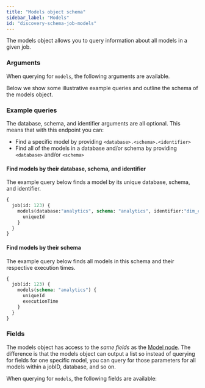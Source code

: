 ```yaml
---
title: "Models object schema"
sidebar_label: "Models"
id: "discovery-schema-job-models"
---
```




The models object allows you to query information about all models in a given job.

### Arguments

When querying for `models`, the following arguments are available.

<NodeArgsTable parent="JobNode" name="models" />

Below we show some illustrative example queries and outline the schema of the models object.

### Example queries
The database, schema, and identifier arguments are all optional. This means that with this endpoint you can:

- Find a specific model by providing `<database>.<schema>.<identifier>`
- Find all of the models in a database and/or schema by providing `<database>` and/or `<schema>`

#### Find models by their database, schema, and identifier
The example query below finds a model by its unique database, schema, and identifier.

```graphql
{
  job(id: 123) {
    models(database:"analytics", schema: "analytics", identifier:"dim_customers") {
      uniqueId
    }
  }
}
```

#### Find models by their schema
The example query below finds all models in this schema and their respective execution times.

```graphql
{
  job(id: 123) {
    models(schema: "analytics") {
      uniqueId
      executionTime
    }
  }
}
```


### Fields
The models object has access to the _same fields_ as the [Model node](/docs/dbt-cloud-apis/discovery-schema-job-model). The difference is that the models object can output a list so instead of querying for fields for one specific model, you can query for those parameters for all models within a jobID, database, and so on.

When querying for `models`, the following fields are available:

<SchemaTable nodeName="ModelNode" />
